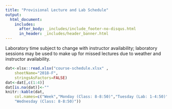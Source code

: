 ```yaml
---
title: "Provisional Lecture and Lab Schedule"
output: 
  html_document:
    includes:
      after_body: _includes/include_footer-no-disqus.html
      in_header: _includes/header_banner.html 
---
```

<!--
library(knitr)
rmarkdown::render_site("schedule.Rmd")# build website
rmarkdown::render_site()# build website
-->


Laboratory time subject to change with instructor availability; 
laboratory sessions may be used to make up for missed lectures due to 
weather and instructor availability.


```r
dat<-xlsx::read.xlsx("course-schedule.xlsx" ,
    sheetName="2018-F",
    stringsAsFactors=FALSE)
dat<-dat[,c(1:4)]
dat[is.na(dat)]<-""
knitr::kable(dat,
    col.names=c("Week","Monday (Class: 8-8:50)","Tuesday (Lab: 1-4:50)",
    "Wednesday (Class: 8-8:50)"))
```
